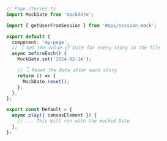 ```ts
// Page.stories.ts
import MockDate from 'mockdate';

import { getUserFromSession } from '#api/session.mock';

export default {
  component: 'my-page',
  // 👇 Set the value of Date for every story in the file
  async beforeEach() {
    MockDate.set('2024-02-14');

    // 👇 Reset the Date after each story
    return () => {
      MockDate.reset();
    };
  },
};

export const Default = {
  async play({ canvasElement }) {
    // ... This will run with the mocked Date
  },
};
```
